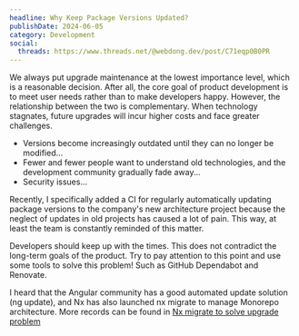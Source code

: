 ```yaml
---
headline: Why Keep Package Versions Updated?
publishDate: 2024-06-05
category: Development
social:
  threads: https://www.threads.net/@webdong.dev/post/C71eqp0B0PR
---
```


We always put upgrade maintenance at the lowest importance level, which is a reasonable decision. After all, the core goal of product development is to meet user needs rather than to make developers happy. However, the relationship between the two is complementary. When technology stagnates, future upgrades will incur higher costs and face greater challenges.

- Versions become increasingly outdated until they can no longer be modified...
- Fewer and fewer people want to understand old technologies, and the development community gradually fade away...
- Security issues...

Recently, I specifically added a CI for regularly automatically updating package versions to the company's new architecture project because the neglect of updates in old projects has caused a lot of pain. This way, at least the team is constantly reminded of this matter.

Developers should keep up with the times. This does not contradict the long-term goals of the product. Try to pay attention to this point and use some tools to solve this problem! Such as GitHub Dependabot and Renovate.

I heard that the Angular community has a good automated update solution (ng update), and Nx has also launched nx migrate to manage Monorepo architecture. More records can be found in [Nx migrate to solve upgrade problem](https://www.webdong.dev/post/nx-migrate-to-solve-upgrade-problem/)
